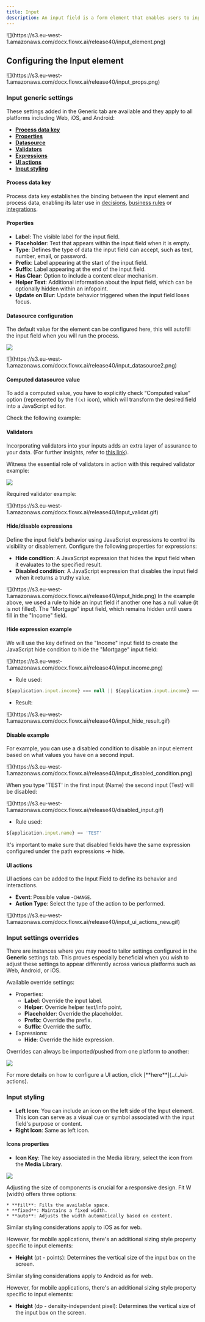 ```yaml
---
title: Input
description: An input field is a form element that enables users to input data with validations and can be hidden or disabled.
---
```


<Frame>
![](https://s3.eu-west-1.amazonaws.com/docx.flowx.ai/release40/input_element.png)
</Frame>

## Configuring the Input element

<Frame>
![](https://s3.eu-west-1.amazonaws.com/docx.flowx.ai/release40/input_props.png)
</Frame>

### Input generic settings 

These settings added in the Generic tab are available and they apply to all platforms including Web, iOS, and Android:

- [**Process data key**](#process-data-key)
- [**Properties**](#properties)
- [**Datasource**](#datasource-configuration)
- [**Validators**](#validators)
- [**Expressions**](#expressions)
- [**UI actions**](#ui-actions)
- [**Input styling**](#input-styling)

#### Process data key
   
Process data key establishes the binding between the input element and process data, enabling its later use in [decisions](../../../node/exclusive-gateway-node), [business rules](../../../actions/business-rule-action/business-rule-action) or [integrations](../../../node/message-send-received-task-node#from-integration).

#### Properties

* **Label**: The visible label for the input field.
* **Placeholder**: Text that appears within the input field when it is empty.
* **Type**: Defines the type of data the input field can accept, such as text, number, email, or password.
* **Prefix**: Label appearing at the start of the input field.
* **Suffix**: Label appearing at the end of the input field.
* **Has Clear**: Option to include a content clear mechanism.
* **Helper Text**: Additional information about the input field, which can be optionally hidden within an infopoint.
* **Update on Blur**: Update behavior triggered when the input field loses focus.


#### Datasource configuration

The default value for the element can be configured here, this will autofill the input field when you will run the process.

![](https://s3.eu-west-1.amazonaws.com/docx.flowx.ai/release40/input_datasource1_new.png)
<Frame>
![](https://s3.eu-west-1.amazonaws.com/docx.flowx.ai/release40/input_datasource2.png)
</Frame>

#### Computed datasource value

To add a computed value, you have to explicitly check “Computed value” option (represented by the `f(x)` icon), which will transform the desired field into a JavaScript editor.

Check the following example:

<Card title="Computed values" href="../../dynamic-and-computed-values#computed-values" icon="link">
</Card>

#### Validators

Incorporating validators into your inputs adds an extra layer of assurance to your data. (For further insights, refer to [this link](../../validators)).

<Check>
Witness the essential role of validators in action with this required validator example:

![](https://s3.eu-west-1.amazonaws.com/docx.flowx.ai/release40/input_validators.png)

</Check>

Required validator example:

<Frame>
![](https://s3.eu-west-1.amazonaws.com/docx.flowx.ai/release40/Input_validat.gif)
</Frame>

#### Hide/disable expressions

Define the input field's behavior using JavaScript expressions to control its visibility or disablement. Configure the following properties for expressions:   

* **Hide condition**: A JavaScript expression that hides the input field when it evaluates to the specified result.
* **Disabled condition**: A JavaScript expression that disables the input field when it returns a truthy value.
<Frame>
![](https://s3.eu-west-1.amazonaws.com/docx.flowx.ai/release40/input_hide.png)
</Frame>

<Info>
In the example above, we used a rule to hide an input field if another one has a null value (it is not filled). The "Mortgage" input field, which remains hidden until users fill in the "Income" field.
</Info>

#### Hide expression example

We will use the key defined on the "Income" input field to create the JavaScript hide condition to hide the "Mortgage" input field:

<Frame>
![](https://s3.eu-west-1.amazonaws.com/docx.flowx.ai/release40/input.income.png)
</Frame>

* Rule used:

```javascript
${application.input.income} === null || ${application.input.income} === ""
```
* Result:

<Frame>
![](https://s3.eu-west-1.amazonaws.com/docx.flowx.ai/release40/input_hide_result.gif)
</Frame>

#### Disable example

For example, you can use a disabled condition to disable an input element based on what values you have on a second input.

<Frame>
![](https://s3.eu-west-1.amazonaws.com/docx.flowx.ai/release40/input_disabled_condition.png)
</Frame>

When you type 'TEST' in the first input (Name) the second input (Test) will be disabled:

<Frame>
![](https://s3.eu-west-1.amazonaws.com/docx.flowx.ai/release40/disabled_input.gif)
</Frame>

* Rule used:

```javascript
${application.input.name} == 'TEST'
```

<Info>
It's important to make sure that disabled fields have the same expression configured under the path expressions → hide.
</Info>


#### UI actions

UI actions can be added to the Input Field to define its behavior and interactions.

* **Event**: Possible value -`CHANGE`.
* **Action Type**: Select the type of the action to be performed.

<Frame>
![](https://s3.eu-west-1.amazonaws.com/docx.flowx.ai/release40/input_ui_actions_new.gif)
</Frame>


### Input settings overrides

There are instances where you may need to tailor settings configured in the **Generic** settings tab. This proves especially beneficial when you wish to adjust these settings to appear differently across various platforms such as Web, Android, or iOS.

Available override settings:

* Properties:
    * **Label**: Override the input label.
    * **Helper**: Override helper text/info point.
    * **Placeholder**: Override the placeholder.
    * **Prefix**: Override the prefix.
    * **Suffix**: Override the suffix.
* Expressions:
    * **Hide**: Override the hide expression.

<Tip>
Overrides can always be imported/pushed from one platform to another:

![](https://s3.eu-west-1.amazonaws.com/docx.flowx.ai/release40/importing_pushing_overrides.gif)

</Tip>


<Info>
For more details on how to configure a UI action, click [**here**](../../ui-actions).
</Info>

### Input styling

<Tabs>
<Tab title="Web">
<Tabs>
<Tab title ="Icons">


* **Left Icon**: You can include an icon on the left side of the Input element. This icon can serve as a visual cue or symbol associated with the input field's purpose or content.
* **Right Icon**: Same as left icon.

#### Icons properties
 
* **Icon Key**: The key associated in the Media library, select the icon from the **Media Library**.


![](https://s3.eu-west-1.amazonaws.com/docx.flowx.ai/platform-deep-dive/input_icons.png)

</Tab>
<Tab title="Sizing">

Adjusting the size of components is crucial for a responsive design. Fit W (width) offers three options:

    * **fill**: Fills the available space.
    * **fixed**: Maintains a fixed width.
    * **auto**: Adjusts the width automatically based on content.
</Tab>
</Tabs>
</Tab>
<Tab title ="iOS">

Similar styling considerations apply to iOS as for web.

However, for mobile applications, there's an additional sizing style property specific to input elements:

* **Height** (pt - points): Determines the vertical size of the input box on the screen.

</Tab>
<Tab title ="Android">

Similar styling considerations apply to Android as for web.

However, for mobile applications, there's an additional sizing style property specific to input elements:

* **Height** (dp - density-independent pixel): Determines the vertical size of the input box on the screen.

</Tab>
</Tabs>



